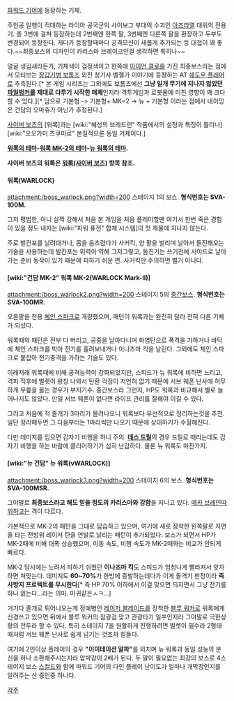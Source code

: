 [[파워드 기어]]에 등장하는 기체.

주인공 일행이 적대하는 라이아 공국군의 사이보그 부대의 수괴인 [[아즈라엘]] 대위의 전용기. 총 3번에 걸쳐 등장하는데 2번째엔 한쪽 팔, 3번째엔 다른쪽 팔을 환장하고 두부도 변경되어 등장한다. 게다가 등장할때마다 공격모션이 새롭게 추가되는 등 대접이 꽤 좋다.~~최종보스의 디자인이 카리스마 브레이크인걸 생각하면 특히나~~

얼굴 생김새라든가, 기체색이 검정색이고 한쪽에 [[아이언 클로]]를 가진 최종보스라는 점에서 모티브는 [[장갑기병 보톰즈]] 외전 청기사 벨젤가 이야기에 등장하는 AT [[쉐도우 플레어]]로 추측된다.[* 본 게임 시리즈는 그외에도 보톰즈에선 '''그냥 일개 무기에 지나지 않았던 [[파일벙커]]를 제대로 다루기 시작한 매체'''인지라 격투게임과 로봇물에 미친 영향이 꽤 크다 할 수 있다.][* 덤으로 기본형 -> 기본형+ MK=2 -> 뉴 + 기본형 이라는 점에서 네이밍은 건담의 오마쥬가 아닌가 추정된다.]

[[사이버 보츠]]의 [워록]과는 [wiki:"혜성의 브레드런" 작품에서의 설정과 특징이 틀리나] [wiki:"오오가미 츠쿠마로" 본질적으론 동일 기체이다.]

'''[http://www.youtube.com/watch?v=BmgDEKMDGBQ 워록의 테마]-[http://www.youtube.com/watch?v=hbGxwH_H1ag 워록 MK-2의 테마]-[http://www.youtube.com/watch?v=Ehc8IQaqyww 뉴 워록의 테마].'''

'''사이버 보츠의 워록은 [[워록(사이버 보츠)]] 항목 참조.'''

==== 워록(WARLOCK) ====
attachment:/boss_warlock.png?width=200 
스테이지 1의 보스. '''형식번호는 SVA-100M.'''

그저 평범한, 아니 살짝 강해서 처음 본 게임을 처음 플레이할땐 여기서 한번 죽은 경험이 있을 정도 내지는 [wiki:"파워 퓨전" 합체 시스템]의 첫 제물에 지나지 않는다.

주로 발칸포를 날려대거나, 몸을 움츠렸다가 사커킥, 양 팔을 벌리며 날아서 돌진해오는 기술을 사용하는데 발칸포는 위력이 약해 그저그렇고, 돌진기는 쓰기전에 사이드로 날아가는 준비 동작이 있기 때문에 피하기 쉬운 편. 사커킥만 주의하면 별거 아니다.

==== [wiki:"건담 MK-2" 워록 MK-2(WARLOCK Mark-II)] ====
attachment:/boss_warlock2.png?width=200 
스테이지 5의 [[중간보스]]. '''형식번호는 SVA-100MR.'''

오른팔을 전용 [[체인 스파크]]로 개량했으며, 패턴이 워록과는 완전히 달라 전혀 다른 기체가 되셨다.

워록때의 패턴은 전부 다 버리고, 공중을 날아다니며 화염탄으로 폭격을 가하거나 바닥에 체인 스파크를 박아 전기를 흘려보내거나 이나즈마 킥을 날린다. 그외에도 체인 스파크로 붙잡아 전기충격을 가하는 기술도 있다.

이래저래 워록때에 비해 공격능력이 강화되었지만, 스피드가 뉴 워록에 비하면 느리고, 격파 직후에 벌렛이 왕창 나와서 탄환 걱정이 저언혀 없기 때문에 서브 웨폰 난사에 허무하게 무릎을 꿇는 경우가 부지기수. 중간보스라 그런지, HP도 워록과 비교해서 별로 늘어나지도 않았다. 만일 서브 웨폰이 없다면 라이프 관리를 잘해야 이길 수 있다. 

그리고 처음에 적 졸개가 3마리가 몰려나오니 워록보다 우선적으로 정리하는것을 추천. 일단 정리해두면 그 다음부터는 1마리씩만 나오기 때문에 상대하기가 수월해진다.

다만 데미지를 입으면 갑자기 비행을 하니 주의. '''[[데스 드릴]]'''의 경우 드릴로 때리는데도 갑자기 비행을 하는 바람에 클리어하기가 심히 난감하다. 물론 뉴 워록도 마찬가지.

==== [wiki:"뉴 건담" 뉴 워록(νWARLOCK)] ====
attachment:/boss_warlock3.png?width=200 
스테이지 6의 보스. '''형식번호는 SVA-100MSR.'''

그야말로 '''최종보스라고 해도 믿을 정도의 카리스마와 강함'''을 지니고 있다. [[메카 브레인]]따위하고는 격이 다르다.

기본적으로 MK-2의 패턴을 그대로 답습하고 있으며, 여기에 새로 장착한 왼쪽팔로 지면을 타는 전방위 레이저 탄을 연발로 날리는 패턴이 추가되었다. 보스가 되면서 HP가 MK-2때에 비해 대폭 상승했으며, 이동 속도, 비행 속도가 MK-2때와는 비교가 안되게 빠르다. 

MK-2 당시에는 느려서 피하기 쉬웠던 '''이나즈마 킥'''도 스피드가 엄청나게 빨라져서 앗차하면 쳐맞는다. 데미지도 '''60~70%'''가 한방에 증발하는데다가 이게 돌격기 판정이라 '''즉사방지 프로텍트를 무시한다'''[* 즉 HP 70% 이하에서 이걸 맞으면 듸지면서 그냥 잔기를 하나 잃는다...라는 의미. 마귀같은ㅅㅋ…]

거기다 졸개로 튀어나오는게 정예병인 [[레이저 블레이드]]를 장착한 [[블루 워커]]로 워록에게 신경쓰고 있으면 뒤에서 블루 워커의 참광검 맞고 관광타기 일쑤인지라 그야말로 극한상황의 전투라 할 수 있다. 특히 스테이지 7을 원활하게 진행하려면 벌렛이 필수라 2형태때처럼 서브 웨폰 난사로 쉽게 넘기는 것조차 힘들다.

여기에 2인이상 플레이의 경우 '''"이미테이션 알파"'''를 외치며 뉴 워록과 동일 성능의 분신을 하나 소환해주시는지라 압박감이 2배가 된다. 두 말이 필요없는 최강의 보스로 4스테이지 보스 [[스컬드]]와 함께 파워드 기어의 다인 플레이 난이도가 얼마나 개막장인지를 알려주는 산 증인중 하나다.

[[각주]]
